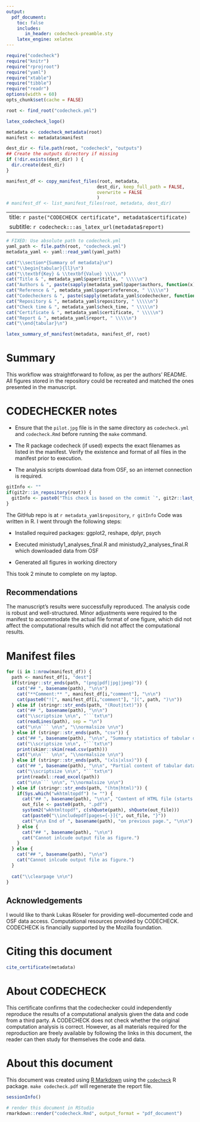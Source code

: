 ```yaml
---
output:
  pdf_document:
    toc: false
    includes:
       in_header: codecheck-preamble.sty
    latex_engine: xelatex
---
```


```r
require("codecheck")
require("knitr")
require("rprojroot")
require("yaml")
require("xtable")
require("tibble")
require("readr")
options(width = 60)
opts_chunk$set(cache = FALSE)

root <- find_root("codecheck.yml")
```

```r
latex_codecheck_logo()
```

```r
metadata <- codecheck_metadata(root)
manifest <- metadata$manifest

dest_dir <- file.path(root, "codecheck", "outputs")
## Create the outputs directory if missing
if (!dir.exists(dest_dir) ) {
  dir.create(dest_dir)
}

manifest_df <- copy_manifest_files(root, metadata,
                                  dest_dir, keep_full_path = FALSE,
                                  overwrite = FALSE
                                  )
# manifest_df <- list_manifest_files(root, metadata, dest_dir)
```

---
title: `r paste("CODECHECK certificate", metadata$certificate)`
subtitle: `r codecheck:::as_latex_url(metadata$report)`
---

```r
# FIXED: Use absolute path to codecheck.yml
yaml_path <- file.path(root, "codecheck.yml")
metadata_yaml <- yaml::read_yaml(yaml_path)

cat("\\section*{Summary of metadata}\n")
cat("\\begin{tabular}{ll}\n")
cat("\\textbf{Key} & \\textbf{Value} \\\\\n")
cat("Title & ", metadata_yaml$paper$title, " \\\\\n")
cat("Authors & ", paste(sapply(metadata_yaml$paper$authors, function(x) paste(x$name, " (ORCID:", x$ORCID, ")", sep="")), collapse="; "), " \\\\\n")
cat("Reference & ", metadata_yaml$paper$reference, " \\\\\n")
cat("Codecheckers & ", paste(sapply(metadata_yaml$codechecker, function(x) paste(x$name, " (ORCID:", x$ORCID, ")", sep="")), collapse="; "), " \\\\\n")
cat("Repository & ", metadata_yaml$repository, " \\\\\n")
cat("Check time & ", metadata_yaml$check_time, " \\\\\n")
cat("Certificate & ", metadata_yaml$certificate, " \\\\\n")
cat("Report & ", metadata_yaml$report, " \\\\\n")
cat("\\end{tabular}\n")
```

```r
latex_summary_of_manifest(metadata, manifest_df, root)
```

# Summary

This workflow was straightforward to follow, as per the authors’ README.
All figures stored in the repository could be recreated and matched the ones presented in the manuscript.

# CODECHECKER notes
- Ensure that the `pilot.jpg` file is in the same directory as `codecheck.yml` and `codecheck.Rmd` before running the `make` command.

- The R package codecheck (if used) expects the exact filenames as listed in the manifest. Verify the existence and format of all files in the manifest prior to execution.

- The analysis scripts download data from OSF, so an internet connection is required.


```r
gitInfo <- ""
if(git2r::in_repository(root)) {
  gitInfo <- paste0("This check is based on the commit `", git2r::last_commit()$sha, "`.")
}
```

The GitHub repo is at `r metadata_yaml$repository`,
`r gitInfo`
Code was written in R.
I went through the following steps:

- Installed required packages: ggplot2, reshape, dplyr, psych

- Executed ministudy1_analyses_final.R and ministudy2_analyses_final.R which downloaded data from OSF

- Generated all figures in working directory

This took 2 minute to complete on my laptop.

## Recommendations

The manuscript's results were successfully reproduced. The analysis code is robust and well-structured. Minor adjustments were required to the manifest to accommodate the actual file format of one figure, which did not affect the computational results which did not affect the computational results.


# Manifest files

```r
for (i in 1:nrow(manifest_df)) {
  path <- manifest_df[i, "dest"]
  if(stringr::str_ends(path, "(png|pdf|jpg|jpeg)")) {
    cat("## ", basename(path), "\n\n")
    cat("**Comment:** ", manifest_df[i,"comment"], "\n\n")
    cat(paste0("![", manifest_df[i,"comment"], "](", path, ")\n"))
  } else if (stringr::str_ends(path, "(Rout|txt)")) {
    cat("## ", basename(path), "\n\n")
    cat("\\scriptsize \n\n", "```txt\n")
    cat(readLines(path), sep = "\n")
    cat("\n\n``` \n\n", "\\normalsize \n\n")
  } else if (stringr::str_ends(path, "csv")) {
    cat("## ", basename(path), "\n\n", "Summary statistics of tabular data:", "\n\n")
    cat("\\scriptsize \n\n", "```txt\n")
    print(skimr::skim(read.csv(path)))
    cat("\n\n``` \n\n", "\\normalsize \n\n")
  } else if (stringr::str_ends(path, "(xls|xlsx)")) {
    cat("## ", basename(path), "\n\n", "Partial content of tabular data:", "\n\n")
    cat("\\scriptsize \n\n", "```txt\n")
    print(readxl::read_excel(path))
    cat("\n\n``` \n\n", "\\normalsize \n\n")
  } else if (stringr::str_ends(path, "(htm|html)")) {
    if(Sys.which("wkhtmltopdf") != "") {
      cat("## ", basename(path), "\n\n", "Content of HTML file (starts on next page):", "\n\n")
      out_file <- paste0(path, ".pdf")
      system2("wkhtmltopdf", c(shQuote(path), shQuote(out_file)))
      cat(paste0("\\includepdf[pages={-}]{", out_file, "}"))
      cat("\n\n End of ", basename(path), "on previous page.", "\n\n")
    } else {
      cat("## ", basename(path), "\n\n")
      cat("Cannot inlcude output file as figure.")
    }
  } else {
    cat("## ", basename(path), "\n\n")
    cat("Cannot inlcude output file as figure.")
  }
  
  cat("\\clearpage \n\n")
}
```


## Acknowledgements

I would like to thank Lukas Röseler for providing well-documented code and OSF data access. Computational resources provided by CODECHECK. CODECHECK is financially supported by the Mozilla foundation.

# Citing this document

```r
cite_certificate(metadata)
```

# About CODECHECK

This certificate confirms that the codechecker could independently
reproduce the results of a computational analysis given the data and
code from a third party.  A CODECHECK does not check whether the
original computation analysis is correct.  However, as all materials
required for the reproduction are freely available by following the
links in this document, the reader can then study for themselves the
code and data.


# About this document

This document was created using [R Markdown](https://rmarkdown.rstudio.com/) using the [`codecheck`](https://github.com/codecheckers/codecheck) R package.
`make codecheck.pdf` will regenerate the report file.

```r
sessionInfo()
```

```r
# render this document in RStudio
rmarkdown::render("codecheck.Rmd", output_format = "pdf_document") 
```

